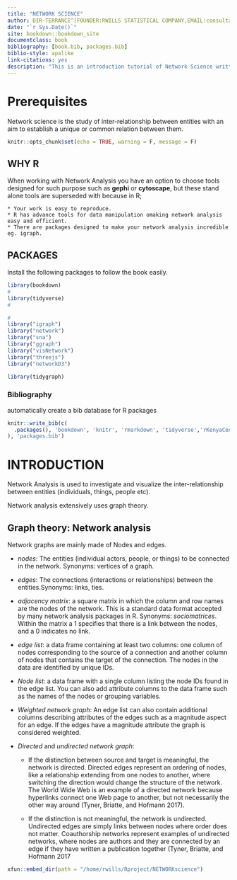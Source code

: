```yaml
---
title: "NETWORK SCIENCE"
author: DIR-TERRANCE^[FOUNDER:RWILLS STATISTICAL COMPANY,EMAIL:consultancyrwillsstats@gmail.com, consultancyrwills@gmail.com]
date: "`r Sys.Date()`"
site: bookdown::bookdown_site
documentclass: book
bibliography: [book.bib, packages.bib]
biblio-style: apalike
link-citations: yes
description: "This is an introduction tutorial of Network Science written in R."
---
```



# Prerequisites {.unnumbered}

Network science is the study of inter-relationship between entities with an aim to establish a unique or common relation between them.


```r
knitr::opts_chunk$set(echo = TRUE, warning = F, message = F)
```
## WHY R
When working with Network Analysis you have an option to choose tools designed for such purpose such as __gephi__ or __cytoscape__, but these stand alone tools are superseded with because in R;

    * Your work is easy to reproduce.
    * R has advance tools for data manipulation omaking network analysis easy and efficient.
    * There are packages designed to make your network analysis incredible eg. igraph.


## PACKAGES

Install the following packages to follow the book easily.


```r
library(bookdown)
# 
library(tidyverse)
#

#
library("igraph") 
library("network") 
library("sna")
library("ggraph")
library("visNetwork")
library("threejs")
library("networkD3")

library(tidygraph)

```

### Bibliography

automatically create a bib database for R packages

```r
knitr::write_bib(c(
  .packages(), 'bookdown', 'knitr', 'rmarkdown', 'tidyverse','rKenyaCensus'
), 'packages.bib')
```

# INTRODUCTION
Network Analysis is used to investigate and visualize the inter-relationship
between entities (individuals, things, people etc).

Network analysis extensively uses graph theory.

## **Graph theory**: Network analysis
Network graphs are mainly made of Nodes and edges.

 * *nodes*: The entities (individual actors, people, or things) to be connected in the network. Synonyms: vertices of a graph.
 
 * *edges*: The connections (interactions or relationships) between the entities.Synonyms: links, ties.
 
 * *adjacency matrix*: a square matrix in which the column and row names are the nodes of the network. This is a standard data format accepted by many network analysis packages in R. Synonyms: *sociomatrices*. Within the matrix a 1 specifies that there is a link between the nodes, and a 0 indicates no link.
 
 - *edge list*: a data frame containing at least two columns: one column of nodes corresponding to the source of a connection and another column of nodes that contains the target of the connection. The nodes in the data are identified by unique IDs.
 
- *Node list*: a data frame with a single column listing the node IDs found in the edge list. You can also add attribute columns to the data frame such as the names of the nodes or grouping variables.

- *Weighted network graph*: An edge list can also contain additional columns describing attributes of the edges such as a magnitude aspect for an edge. If the edges have a magnitude attribute the graph is considered weighted.

- *Directed* and *undirected network graph*: 

    + If the distinction between source and target is meaningful, the network is directed. Directed edges represent an ordering of nodes, like a relationship extending from one nodes to another, where switching the direction would change the structure of the network. The World Wide Web is an example of a directed network because hyperlinks connect one Web page to another, but not necessarily the other way around (Tyner, Briatte, and Hofmann 2017).

    + If the distinction is not meaningful, the network is undirected. Undirected edges are simply links between nodes where order does not matter. Coauthorship networks represent examples of undirected networks, where nodes are authors and they are connected by an edge if they have written a publication together (Tyner, Briatte, and Hofmann 2017
    
    
```r
xfun::embed_dir(path = "/home/rwills/Rproject/NETWORKscience")
```
    



































